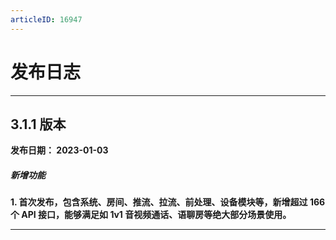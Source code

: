 ```yaml
---
articleID: 16947
---
```



# 发布日志

- - -


## 3.1.1 版本

**发布日期： 2023-01-03** 


<h5>新增功能</h5>

**1. 首次发布，包含系统、房间、推流、拉流、前处理、设备模块等，新增超过 166 个 API 接口，能够满足如 1v1 音视频通话、语聊房等绝大部分场景使用。**

---